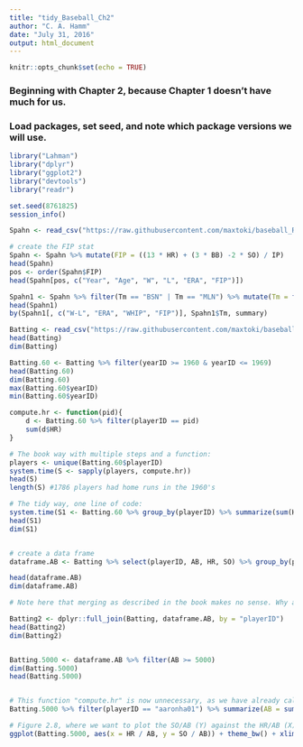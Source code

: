 ```yaml
---
title: "tidy_Baseball_Ch2"
author: "C. A. Hamm"
date: "July 31, 2016"
output: html_document
---
```


```r
knitr::opts_chunk$set(echo = TRUE)
```
### Beginning with Chapter 2, because Chapter 1 doesn't have much for us. 


### Load packages, set seed, and note which package versions we will use.
```r
library("Lahman")
library("dplyr")
library("ggplot2")
library("devtools")
library("readr")

set.seed(8761825)
session_info()
```

```r
Spahn <- read_csv("https://raw.githubusercontent.com/maxtoki/baseball_R/master/data/spahn.csv", col_names = TRUE) # Note the "raw." to get the unformatted .csv

# create the FIP stat
Spahn <- Spahn %>% mutate(FIP = ((13 * HR) + (3 * BB) -2 * SO) / IP)
head(Spahn)
pos <- order(Spahn$FIP)
head(Spahn[pos, c("Year", "Age", "W", "L", "ERA", "FIP")])

Spahn1 <- Spahn %>% filter(Tm == "BSN" | Tm == "MLN") %>% mutate(Tm = factor(Tm, levels = c("BSN", "MLN")))
head(Spahn1)
by(Spahn1[, c("W-L", "ERA", "WHIP", "FIP")], Spahn1$Tm, summary)
```


```r
Batting <- read_csv("https://raw.githubusercontent.com/maxtoki/baseball_R/master/data/Batting.csv", col_names = TRUE)
head(Batting)
dim(Batting)

Batting.60 <- Batting %>% filter(yearID >= 1960 & yearID <= 1969)
head(Batting.60)
dim(Batting.60)
max(Batting.60$yearID)
min(Batting.60$yearID)

compute.hr <- function(pid){
	d <- Batting.60 %>% filter(playerID == pid)
	sum(d$HR)
}

# The book way with multiple steps and a function:
players <- unique(Batting.60$playerID)
system.time(S <- sapply(players, compute.hr))
head(S)
length(S) #1786 players had home runs in the 1960's

# The tidy way, one line of code:
system.time(S1 <- Batting.60 %>% group_by(playerID) %>% summarize(sum(HR)))
head(S1)
dim(S1)


# create a data frame 
dataframe.AB <- Batting %>% select(playerID, AB, HR, SO) %>% group_by(playerID) %>% filter(!is.na(AB)) %>% summarize(AB = sum(AB), HR = sum(HR), SO = sum(SO))

head(dataframe.AB)
dim(dataframe.AB)

# Note here that merging as described in the book makes no sense. Why add repeared rows of summarized data back to the original data frame "Batting"

Batting2 <- dplyr::full_join(Batting, dataframe.AB, by = "playerID")
head(Batting2)
dim(Batting2)


Batting.5000 <- dataframe.AB %>% filter(AB >= 5000)
dim(Batting.5000)
head(Batting.5000)


# This function "compute.hr" is now unnecessary, as we have already calculated the relevent statistics. See how, with one line of dplyr code, we can replace a function and other awkward subsetting.
Batting.5000 %>% filter(playerID == "aaronha01") %>% summarize(AB = sum(AB, na.rm = TRUE), HR = sum(HR, na.rm = TRUE), SO = sum(AB, na.rm = TRUE))

# Figure 2.8, where we want to plot the SO/AB (Y) against the HR/AB (X)
ggplot(Batting.5000, aes(x = HR / AB, y = SO / AB)) + theme_bw() + xlim(0, 0.1) + ylim(0, 0.35) + geom_point(cex = 2) + stat_smooth(method = "loess", col = "red") + ylab("SO / AB") + xlab("HR / AB")
```